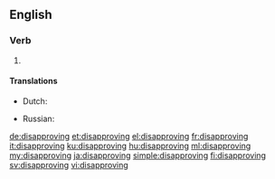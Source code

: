 ==English==

===Verb===
{{head|en|present participle}}

# {{present participle of|disapprove|lang=en|nocat=1}}

====Translations====
{{trans-top|present participle of disapprove}}
* Dutch: {{t+|nl|afkeurend}}
{{trans-mid}}
* Russian: {{t+|ru|неодобри́тельный}}
{{trans-bottom}}

[[de:disapproving]]
[[et:disapproving]]
[[el:disapproving]]
[[fr:disapproving]]
[[it:disapproving]]
[[ku:disapproving]]
[[hu:disapproving]]
[[ml:disapproving]]
[[my:disapproving]]
[[ja:disapproving]]
[[simple:disapproving]]
[[fi:disapproving]]
[[sv:disapproving]]
[[vi:disapproving]]